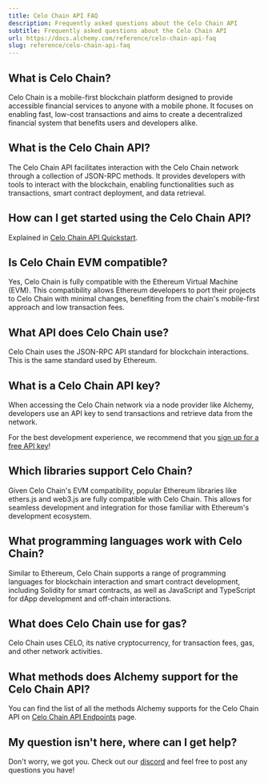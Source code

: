 ```yaml
---
title: Celo Chain API FAQ
description: Frequently asked questions about the Celo Chain API
subtitle: Frequently asked questions about the Celo Chain API
url: https://docs.alchemy.com/reference/celo-chain-api-faq
slug: reference/celo-chain-api-faq
---
```


## What is Celo Chain?

Celo Chain is a mobile-first blockchain platform designed to provide accessible financial services to anyone with a mobile phone. It focuses on enabling fast, low-cost transactions and aims to create a decentralized financial system that benefits users and developers alike.

## What is the Celo Chain API?

The Celo Chain API facilitates interaction with the Celo Chain network through a collection of JSON-RPC methods. It provides developers with tools to interact with the blockchain, enabling functionalities such as transactions, smart contract deployment, and data retrieval.

## How can I get started using the Celo Chain API?

Explained in [Celo Chain API Quickstart](/reference/celo-chain-api-quickstart).

## Is Celo Chain EVM compatible?

Yes, Celo Chain is fully compatible with the Ethereum Virtual Machine (EVM). This compatibility allows Ethereum developers to port their projects to Celo Chain with minimal changes, benefiting from the chain's mobile-first approach and low transaction fees.

## What API does Celo Chain use?

Celo Chain uses the JSON-RPC API standard for blockchain interactions. This is the same standard used by Ethereum.

## What is a Celo Chain API key?

When accessing the Celo Chain network via a node provider like Alchemy, developers use an API key to send transactions and retrieve data from the network.

For the best development experience, we recommend that you [sign up for a free API key](https://dashboard.alchemy.com/signup/)!

## Which libraries support Celo Chain?

Given Celo Chain's EVM compatibility, popular Ethereum libraries like ethers.js and web3.js are fully compatible with Celo Chain. This allows for seamless development and integration for those familiar with Ethereum's development ecosystem.

## What programming languages work with Celo Chain?

Similar to Ethereum, Celo Chain supports a range of programming languages for blockchain interaction and smart contract development, including Solidity for smart contracts, as well as JavaScript and TypeScript for dApp development and off-chain interactions.

## What does Celo Chain use for gas?

Celo Chain uses CELO, its native cryptocurrency, for transaction fees, gas, and other network activities.

## What methods does Alchemy support for the Celo Chain API?

You can find the list of all the methods Alchemy supports for the Celo Chain API on [Celo Chain API Endpoints](/reference/celo-chain-api-endpoints) page.

## My question isn't here, where can I get help?

Don't worry, we got you. Check out our [discord](https://alchemy.com/discord) and feel free to post any questions you have!
